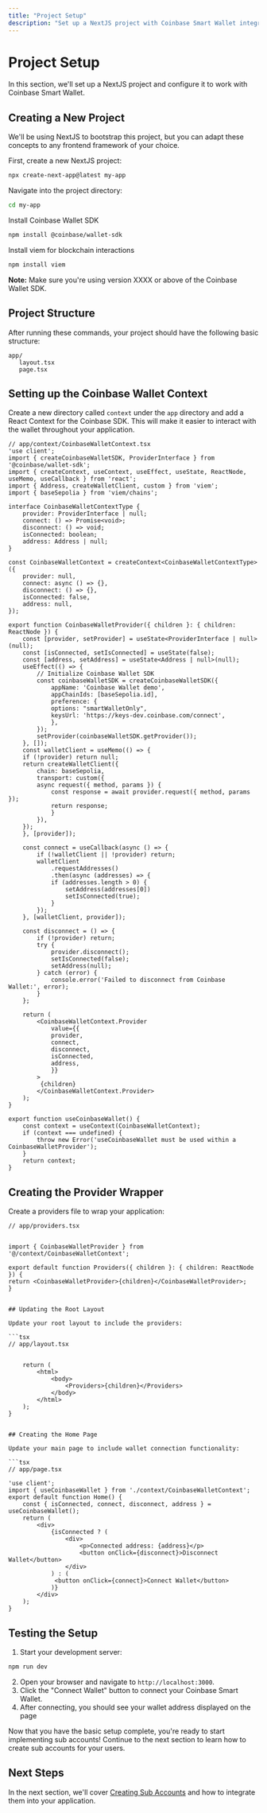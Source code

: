```yaml
---
title: "Project Setup"
description: "Set up a NextJS project with Coinbase Smart Wallet integration"
---
```


# Project Setup

In this section, we'll set up a NextJS project and configure it to work with Coinbase Smart Wallet.

## Creating a New Project

We'll be using NextJS to bootstrap this project, but you can adapt these concepts to any frontend framework of your choice.

First, create a new NextJS project:

```bash
npx create-next-app@latest my-app
```

Navigate into the project directory:

```bash
cd my-app
```

Install Coinbase Wallet SDK

```bash
npm install @coinbase/wallet-sdk
```

Install viem for blockchain interactions

```bash
npm install viem
```

**Note:** Make sure you're using version XXXX or above of the Coinbase Wallet SDK.

## Project Structure

After running these commands, your project should have the following basic structure:


```
app/
   layout.tsx
   page.tsx
```

## Setting up the Coinbase Wallet Context

Create a new directory called `context` under the `app` directory and add a React Context for the Coinbase SDK. This will make it easier to interact with the wallet throughout your application.

```tsx
// app/context/CoinbaseWalletContext.tsx
'use client';
import { createCoinbaseWalletSDK, ProviderInterface } from '@coinbase/wallet-sdk';
import { createContext, useContext, useEffect, useState, ReactNode, useMemo, useCallback } from 'react';
import { Address, createWalletClient, custom } from 'viem';
import { baseSepolia } from 'viem/chains';

interface CoinbaseWalletContextType {
    provider: ProviderInterface | null;
    connect: () => Promise<void>;
    disconnect: () => void;
    isConnected: boolean;
    address: Address | null;
}

const CoinbaseWalletContext = createContext<CoinbaseWalletContextType>({
    provider: null,
    connect: async () => {},
    disconnect: () => {},
    isConnected: false,
    address: null,
});

export function CoinbaseWalletProvider({ children }: { children: ReactNode }) {
    const [provider, setProvider] = useState<ProviderInterface | null>(null);
    const [isConnected, setIsConnected] = useState(false);
    const [address, setAddress] = useState<Address | null>(null);
    useEffect(() => {
        // Initialize Coinbase Wallet SDK
        const coinbaseWalletSDK = createCoinbaseWalletSDK({
            appName: 'Coinbase Wallet demo',
            appChainIds: [baseSepolia.id],
            preference: {
            options: "smartWalletOnly",
            keysUrl: 'https://keys-dev.coinbase.com/connect',
            },
        });
        setProvider(coinbaseWalletSDK.getProvider());
    }, []);
    const walletClient = useMemo(() => {
    if (!provider) return null;
    return createWalletClient({
        chain: baseSepolia,
        transport: custom({
        async request({ method, params }) {
            const response = await provider.request({ method, params });
            return response;
            }
        }),
    });
    }, [provider]);

    const connect = useCallback(async () => {
        if (!walletClient || !provider) return;
        walletClient
            .requestAddresses()
            .then(async (addresses) => {
            if (addresses.length > 0) {
                setAddress(addresses[0])
                setIsConnected(true);
            }
        });
    }, [walletClient, provider]);

    const disconnect = () => {
        if (!provider) return;
        try {
            provider.disconnect();
            setIsConnected(false);
            setAddress(null);
        } catch (error) {
            console.error('Failed to disconnect from Coinbase Wallet:', error);
        }
    };

    return (
        <CoinbaseWalletContext.Provider
            value={{
            provider,
            connect,
            disconnect,
            isConnected,
            address,
            }}
        >
         {children}
        </CoinbaseWalletContext.Provider>
    );
}

export function useCoinbaseWallet() {
    const context = useContext(CoinbaseWalletContext);
    if (context === undefined) {
        throw new Error('useCoinbaseWallet must be used within a CoinbaseWalletProvider');
    }
    return context;
}
```


## Creating the Provider Wrapper

Create a providers file to wrap your application:

```tsx
// app/providers.tsx


import { CoinbaseWalletProvider } from '@/context/CoinbaseWalletContext';

export default function Providers({ children }: { children: ReactNode }) {
return <CoinbaseWalletProvider>{children}</CoinbaseWalletProvider>;
}


## Updating the Root Layout

Update your root layout to include the providers:

```tsx
// app/layout.tsx


    return (
        <html>
            <body>
                <Providers>{children}</Providers>
            </body>
        </html>
    );
}


## Creating the Home Page

Update your main page to include wallet connection functionality:

```tsx
// app/page.tsx

'use client';
import { useCoinbaseWallet } from './context/CoinbaseWalletContext';
export default function Home() {
    const { isConnected, connect, disconnect, address } = useCoinbaseWallet();
    return (
        <div>
            {isConnected ? (
                <div>
                    <p>Connected address: {address}</p>
                    <button onClick={disconnect}>Disconnect Wallet</button>
                </div>
            ) : (
             <button onClick={connect}>Connect Wallet</button>
            )}
        </div>
    );
}
```



## Testing the Setup

1. Start your development server:

```bash
npm run dev
```

2. Open your browser and navigate to `http://localhost:3000`.
3. Click the "Connect Wallet" button to connect your Coinbase Smart Wallet.
4. After connecting, you should see your wallet address displayed on the page

Now that you have the basic setup complete, you're ready to start implementing sub accounts! Continue to the next section to learn how to create sub accounts for your users.

## Next Steps

In the next section, we'll cover [Creating Sub Accounts](/identity/smart-wallet/guides/linked-accounts/creating-sub-accounts) and how to integrate them into your application.